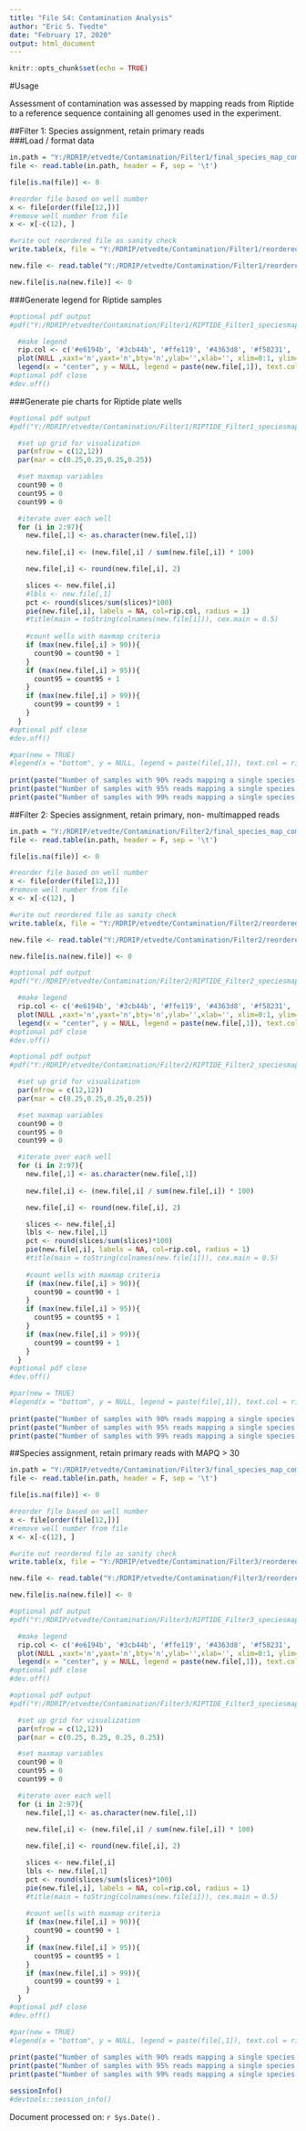 ---
title: "File S4: Contamination Analysis"
author: "Eric S. Tvedte"
date: "February 17, 2020"
output: html_document
---

```{r setup, include=FALSE}
knitr::opts_chunk$set(echo = TRUE)
```

#Usage

Assessment of contamination was assessed by mapping reads from Riptide to a reference sequence containing all genomes used in the experiment. 

##Filter 1: Species assignment, retain primary reads  
###Load / format data
```{r setup1}
in.path = "Y:/RDRIP/etvedte/Contamination/Filter1/final_species_map_compiled.txt"
file <- read.table(in.path, header = F, sep = '\t')

file[is.na(file)] <- 0

#reorder file based on well number
x <- file[order(file[12,])]
#remove well number from file
x <- x[-c(12), ]

#write out reordered file as sanity check
write.table(x, file = "Y:/RDRIP/etvedte/Contamination/Filter1/reordered_species_map_compiled.txt", sep = '\t', col.names = FALSE, row.names = FALSE, quote = FALSE)

new.file <- read.table("Y:/RDRIP/etvedte/Contamination/Filter1/reordered_species_map_compiled.txt", header = T, sep = '\t')

new.file[is.na(new.file)] <- 0
```

###Generate legend for Riptide samples
```{r legend1, fig.height=6, fig.width=6, fig.align="center"}
#optional pdf output
#pdf("Y:/RDRIP/etvedte/Contamination/Filter1/RIPTIDE_Filter1_speciesmap_legend.pdf")

  #make legend
  rip.col <- c('#e6194b', '#3cb44b', '#ffe119', '#4363d8', '#f58231', '#911eb4', '#46f0f0','#f032e6', '#bcf60c', '#fabebe')
  plot(NULL ,xaxt='n',yaxt='n',bty='n',ylab='',xlab='', xlim=0:1, ylim=0:1)
  legend(x = "center", y = NULL, legend = paste(new.file[,1]), text.col = rip.col)
#optional pdf close
#dev.off()
```

###Generate pie charts for Riptide plate wells
```{r mapfilt1, fig.height=6, fig.width=6, fig.align="center"}

#optional pdf output
#pdf("Y:/RDRIP/etvedte/Contamination/Filter1/RIPTIDE_Filter1_speciesmap_wells_new.pdf", height = 6, width = 6)

  #set up grid for visualization
  par(mfrow = c(12,12))
  par(mar = c(0.25,0.25,0.25,0.25))

  #set maxmap variables
  count90 = 0
  count95 = 0
  count99 = 0

  #iterate over each well
  for (i in 2:97){
    new.file[,1] <- as.character(new.file[,1])
  
    new.file[,i] <- (new.file[,i] / sum(new.file[,i]) * 100)

    new.file[,i] <- round(new.file[,i], 2)

    slices <- new.file[,i]
    #lbls <- new.file[,1]
    pct <- round(slices/sum(slices)*100)
    pie(new.file[,i], labels = NA, col=rip.col, radius = 1)
    #title(main = toString(colnames(new.file[i])), cex.main = 0.5)
  
    #count wells with maxmap criteria
    if (max(new.file[,i] > 90)){
      count90 = count90 + 1
    }
    if (max(new.file[,i] > 95)){
      count95 = count95 + 1
    }
    if (max(new.file[,i] > 99)){
      count99 = count99 + 1
    }              
  }
#optional pdf close 
#dev.off()

#par(new = TRUE)  
#legend(x = "bottom", y = NULL, legend = paste(file[,1]), text.col = rip.col)
  
print(paste("Number of samples with 90% reads mapping a single species =", count90, sep = " "))
print(paste("Number of samples with 95% reads mapping a single species =", count95, sep = " "))
print(paste("Number of samples with 99% reads mapping a single species =", count99, sep = " "))
```

##Filter 2: Species assignment, retain primary, non- multimapped reads  

```{r setup2, echo = FALSE}
in.path = "Y:/RDRIP/etvedte/Contamination/Filter2/final_species_map_compiled.txt"
file <- read.table(in.path, header = F, sep = '\t')

file[is.na(file)] <- 0

#reorder file based on well number
x <- file[order(file[12,])]
#remove well number from file
x <- x[-c(12), ]

#write out reordered file as sanity check
write.table(x, file = "Y:/RDRIP/etvedte/Contamination/Filter2/reordered_species_map_compiled.txt", sep = '\t', col.names = FALSE, row.names = FALSE, quote = FALSE)

new.file <- read.table("Y:/RDRIP/etvedte/Contamination/Filter2/reordered_species_map_compiled.txt", header = T, sep = '\t')

new.file[is.na(new.file)] <- 0
```


```{r legend2, fig.height=6, fig.width=6, fig.align="center", echo=FALSE}
#optional pdf output
#pdf("Y:/RDRIP/etvedte/Contamination/Filter2/RIPTIDE_Filter2_speciesmap_legend.pdf")

  #make legend
  rip.col <- c('#e6194b', '#3cb44b', '#ffe119', '#4363d8', '#f58231', '#911eb4', '#46f0f0','#f032e6', '#bcf60c', '#fabebe')
  plot(NULL ,xaxt='n',yaxt='n',bty='n',ylab='',xlab='', xlim=0:1, ylim=0:1)
  legend(x = "center", y = NULL, legend = paste(new.file[,1]), text.col = rip.col)
#optional pdf close
#dev.off()
```


```{r mapfilt2, fig.height=6, fig.width=6, fig.align="center", echo=FALSE}

#optional pdf output
#pdf("Y:/RDRIP/etvedte/Contamination/Filter2/RIPTIDE_Filter2_speciesmap_wells_new.pdf", height = 6, width = 6)

  #set up grid for visualization
  par(mfrow = c(12,12))
  par(mar = c(0.25,0.25,0.25,0.25))

  #set maxmap variables
  count90 = 0
  count95 = 0
  count99 = 0

  #iterate over each well
  for (i in 2:97){
    new.file[,1] <- as.character(new.file[,1])
  
    new.file[,i] <- (new.file[,i] / sum(new.file[,i]) * 100)

    new.file[,i] <- round(new.file[,i], 2)

    slices <- new.file[,i]
    lbls <- new.file[,1]
    pct <- round(slices/sum(slices)*100)
    pie(new.file[,i], labels = NA, col=rip.col, radius = 1)
    #title(main = toString(colnames(new.file[i])), cex.main = 0.5)
  
    #count wells with maxmap criteria
    if (max(new.file[,i] > 90)){
      count90 = count90 + 1
    }
    if (max(new.file[,i] > 95)){
      count95 = count95 + 1
    }
    if (max(new.file[,i] > 99)){
      count99 = count99 + 1
    }              
  }
#optional pdf close 
#dev.off()

#par(new = TRUE)  
#legend(x = "bottom", y = NULL, legend = paste(file[,1]), text.col = rip.col)
  
print(paste("Number of samples with 90% reads mapping a single species =", count90, sep = " "))
print(paste("Number of samples with 95% reads mapping a single species =", count95, sep = " "))
print(paste("Number of samples with 99% reads mapping a single species =", count99, sep = " "))
```

##Species assignment, retain primary reads with MAPQ > 30  

```{r setup3, echo = FALSE}
in.path = "Y:/RDRIP/etvedte/Contamination/Filter3/final_species_map_compiled.txt"
file <- read.table(in.path, header = F, sep = '\t')

file[is.na(file)] <- 0

#reorder file based on well number
x <- file[order(file[12,])]
#remove well number from file
x <- x[-c(12), ]

#write out reordered file as sanity check
write.table(x, file = "Y:/RDRIP/etvedte/Contamination/Filter3/reordered_species_map_compiled.txt", sep = '\t', col.names = FALSE, row.names = FALSE, quote = FALSE)

new.file <- read.table("Y:/RDRIP/etvedte/Contamination/Filter3/reordered_species_map_compiled.txt", header = T, sep = '\t')

new.file[is.na(new.file)] <- 0
```


```{r legend3, fig.height=6, fig.width=6, fig.align="center", echo=FALSE}
#optional pdf output
#pdf("Y:/RDRIP/etvedte/Contamination/Filter3/RIPTIDE_Filter3_speciesmap_legend.pdf")

  #make legend
  rip.col <- c('#e6194b', '#3cb44b', '#ffe119', '#4363d8', '#f58231', '#911eb4', '#46f0f0','#f032e6', '#bcf60c', '#fabebe')
  plot(NULL ,xaxt='n',yaxt='n',bty='n',ylab='',xlab='', xlim=0:1, ylim=0:1)
  legend(x = "center", y = NULL, legend = paste(new.file[,1]), text.col = rip.col)
#optional pdf close
#dev.off()
```


```{r mapfilt3, fig.height=6, fig.width=6, fig.align="center", echo=FALSE}

#optional pdf output
#pdf("Y:/RDRIP/etvedte/Contamination/Filter3/RIPTIDE_Filter3_speciesmap_wells_new.pdf", height = 6, width = 6)

  #set up grid for visualization
  par(mfrow = c(12,12))
  par(mar = c(0.25, 0.25, 0.25, 0.25))

  #set maxmap variables
  count90 = 0
  count95 = 0
  count99 = 0

  #iterate over each well
  for (i in 2:97){
    new.file[,1] <- as.character(new.file[,1])
  
    new.file[,i] <- (new.file[,i] / sum(new.file[,i]) * 100)

    new.file[,i] <- round(new.file[,i], 2)

    slices <- new.file[,i]
    lbls <- new.file[,1]
    pct <- round(slices/sum(slices)*100)
    pie(new.file[,i], labels = NA, col=rip.col, radius = 1)
    #title(main = toString(colnames(new.file[i])), cex.main = 0.5)
  
    #count wells with maxmap criteria
    if (max(new.file[,i] > 90)){
      count90 = count90 + 1
    }
    if (max(new.file[,i] > 95)){
      count95 = count95 + 1
    }
    if (max(new.file[,i] > 99)){
      count99 = count99 + 1
    }              
  }
#optional pdf close 
#dev.off()

#par(new = TRUE)  
#legend(x = "bottom", y = NULL, legend = paste(file[,1]), text.col = rip.col)
  
print(paste("Number of samples with 90% reads mapping a single species =", count90, sep = " "))
print(paste("Number of samples with 95% reads mapping a single species =", count95, sep = " "))
print(paste("Number of samples with 99% reads mapping a single species =", count99, sep = " "))
```


```{r session_info, echo = FALSE}
sessionInfo()
#devtools::session_info()
```

Document processed on: `r Sys.Date()` .
